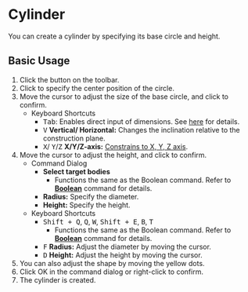 
# Cylinder

<Reference shortcut='Shift + C' command='Cylinder' button='Toolbar'  buttonIcon='button-cylinder'/>

You can create a cylinder by specifying its base circle and height.

## Basic Usage

1. Click the <ButtonIcon type="button-cylinder" /> button on the toolbar.
2. Click to specify the center position of the circle.
3. Move the cursor to adjust the size of the base circle, and click to confirm.
   - <Kst>Keyboard Shortcuts</Kst>
      - <kbd>Tab</kbd>: Enables direct input of dimensions. See [here](/tool/sketching-essentials#specify-dimensions-numerically) for details.
      - <kbd>V</kbd> **Vertical/ Horizontal:** Changes the inclination relative to the construction plane.
      - <kbd>X</kbd>/ <kbd>Y</kbd>/<kbd>Z</kbd> **X/Y/Z-axis:** [Constrains to X, Y, Z axis](/tool/sketching-essentials#constrain-to-an-axis).
4. Move the cursor to adjust the height, and click to confirm.
   - <Kst>Command Dialog</Kst>
      - **Select target bodies**
         - Functions the same as the Boolean command. Refer to [**Boolean**](/solid/boolean) command for details.
      - **Radius:** Specify the diameter.
      - **Height:** Specify the height.
   - <Kst>Keyboard Shortcuts</Kst>
      - <kbd>Shift + Q</kbd>, <kbd>Q</kbd>, <kbd>W</kbd>, <kbd>Shift + E</kbd>, <kbd>B</kbd>, <kbd>T</kbd>
         - Functions the same as the Boolean command. Refer to [**Boolean**](/solid/boolean) command for details.
      - <kbd>F</kbd> **Radius:** Adjust the diameter by moving the cursor.
      - <kbd>D</kbd> **Height:** Adjust the height by moving the cursor.
5. You can also adjust the shape by moving the yellow dots.
6. Click OK in the command dialog or right-click to confirm.
7. The cylinder is created.


<VideoPlayer fileName="cylinder"/>